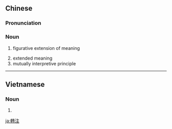 {{also|转注}}
==Chinese==
{{zh-forms|s=转注}}

===Pronunciation===
{{zh-pron
|m=zhuǎnzhù
|c=zyun2 zyu3
|cat=n
}}

===Noun===
{{zh-noun}}

# {{lb|zh|linguistics}} figurative extension of meaning
# extended meaning
# mutually interpretive principle

----

==Vietnamese==
{{vi-hantutab}}

===Noun===
{{vi-hantu}}

# {{han tu form of|chuyển chú|{{lb|zh|linguistics}} figurative extension of meaning}}

[[ja:轉注]]